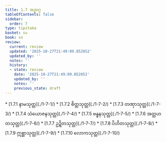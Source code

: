 ```yaml
---
title: 1.7 အဒ္ဓဝဂ္ဂ
tableOfContents: false
sidebar:
  order: 7
type: tipitaka
basket: su
book: sn
review:
  current: review
  updated: '2025-10-27T21:49:09.852852'
  updated_by: ''
  notes: ''
  history:
  - state: review
    date: '2025-10-27T21:49:09.852852'
    updated_by: ''
    notes: ''
    previous_state: draft
---
```



<ReviewStatus review={frontmatter.review} showDetails={true} />

<HypothesisAnnotation frontmatter={frontmatter} />

<DynamicBreadcrumb />



<TableOfContents book="sn" section="1.7">
* [1.7.1 နာမသုတ္တ](./1-7-1/)
* [1.7.2 စိတ္တသုတ္တ](./1-7-2/)
* [1.7.3 တဏှာသုတ္တ](./1-7-3/)
* [1.7.4 သံယောဇနသုတ္တ](./1-7-4/)
* [1.7.5 ဗန္ဓနသုတ္တ](./1-7-5/)
* [1.7.6 အတ္တဟတသုတ္တ](./1-7-6/)
* [1.7.7 ဥဍ္ဍိတသုတ္တ](./1-7-7/)
* [1.7.8 ပိဟိတသုတ္တ](./1-7-8/)
* [1.7.9 ဣစ္ဆာသုတ္တ](./1-7-9/)
* [1.7.10 လောကသုတ္တ](./1-7-10/)
</TableOfContents>